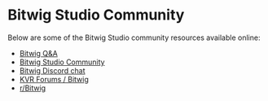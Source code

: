 # Bitwig Studio Community

Below are some of the Bitwig Studio community resources available online:

- [Bitwig Q&A][1]
- [Bitwig Studio Community][2]
- [Bitwig Discord chat][3]
- [KVR Forums / Bitwig][4]
- [r/Bitwig][5]

[1]: https://answers.bitwig.com/
[2]: https://bitwig.community/
[3]: https://discord.gg/0g2ZPafIN3eWParf
[4]: https://www.kvraudio.com/forum/viewforum.php?f=259
[5]: https://www.reddit.com/r/Bitwig/
